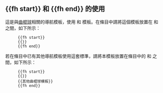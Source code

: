 == <nowiki>{{fh start}}</nowiki> 和 <nowiki>{{fh end}}</nowiki> 的使用 ==
這是與[[曲棍球]]相關的導航模板，使用 {{tl|fh start}} 和 {{tl|fh end}} 模板。在條目中請將這個模板放置在 {{tl|fb start}} 和 {{tl|fh end}} 之間，如下所示：
:<code><nowiki>{{fh start}}</nowiki></code>
:<code><nowiki>{{</nowiki>{{PAGENAME}}<nowiki>}}</nowiki></code>
:<code><nowiki>{{fh end}}</nowiki></code>
若在條目中已有其他導航模板使用這套標準，請將本模板放置在條目中的 {{tl|fh start}} 和 {{tl|fh end}} 之間，如下所示：
:<code><nowiki>{{fh start}}</nowiki></code>
:<code><nowiki>{{</nowiki>{{PAGENAME}}<nowiki>}}</nowiki></code>
:<code><nowiki>{{其他曲棍球模板}}</nowiki></code>
:<code><nowiki>{{fh end}}</nowiki></code>
<includeonly>[[Category:曲棍球模板|{{PAGENAME}}]]</includeonly><noinclude>
[[Category:曲棍球模板| ]]</noinclude>